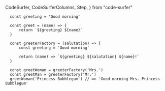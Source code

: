   CodeSurfer,
  CodeSurferColumns,
  Step,
} from "code-surfer"


<CodeSurfer>

```tsx title="Closures" showNumbers
  const greeting = 'Good morning'

  const greet = (name) => {
      return `${greeting} ${name}`
  }

  const greeterFactory = (salutation) => {
      const greeting = 'Good morning'

      return (name) => `${greeting} ${salutation} ${name}!`
  }

  const greetWoman = greeterFactory('Mrs.')
  const greetMan = greeterFactory('Mr.')
  greetWoman('Princess Bubblegum') // => 'Good morning Mrs. Princess Bubblegum'
```

```diff 1:5
```

```diff 7:15
```

```diff 7:11
```

```diff 13:14
```

```diff 15
```
</CodeSurfer>
